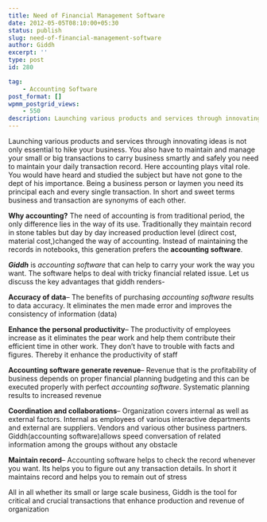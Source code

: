 ```yaml
---
title: Need of Financial Management Software
date: 2012-05-05T08:10:00+05:30
status: publish
slug: need-of-financial-management-software
author: Giddh
excerpt: ''
type: post
id: 280

tag:
    - Accounting Software
post_format: []
wpmm_postgrid_views:
    - 550
description: Launching various products and services through innovating ideas is not only essential to hike your business. You also have to maintain 
---
```

Launching various products and services through innovating ideas is not only essential to hike your business. You also have to maintain and manage your small or big transactions to carry business smartly and safely you need to maintain your daily transaction record. Here accounting plays vital role. You would have heard and studied the subject but have not gone to the dept of his importance. Being a business person or laymen you need its principal each and every single transaction. In short and sweet terms business and transaction are synonyms of each other.

**Why accounting?** The need of accounting is from traditional period, the only difference lies in the way of its use. Traditionally they maintain record in stone tables but day by day increased production level (direct cost, material cost,)changed the way of accounting. Instead of maintaining the records in notebooks, this generation prefers the **accounting software**.

***Giddh*** is *accounting software* that can help to carry your work the way you want. The software helps to deal with tricky financial related issue. Let us discuss the key advantages that giddh renders-

**Accuracy of data**– The benefits of purchasing *accounting software* results to data accuracy. It eliminates the men made error and improves the consistency of information (data)

**Enhance the personal productivity**– The productivity of employees increase as it eliminates the pear work and help them contribute their efficient time in other work. They don’t have to trouble with facts and figures. Thereby it enhance the productivity of staff

**Accounting software generate revenue**– Revenue that is the profitability of business depends on proper financial planning budgeting and this can be executed properly with perfect *accounting software*. Systematic planning results to increased revenue

**Coordination and collaborations**– Organization covers internal as well as external factors. Internal as employees of various interactive departments and external are suppliers. Vendors and various other business partners. Giddh(accounting software)allows speed conversation of related information among the groups without any obstacle

**Maintain record**– Accounting software helps to check the record whenever you want. Its helps you to figure out any transaction details. In short it maintains record and helps you to remain out of stress

All in all whether its small or large scale business, Giddh is the tool for critical and crucial transactions that enhance production and revenue of organization